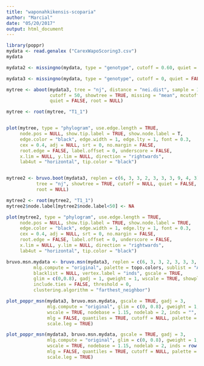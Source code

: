 ```yaml
---
title: "waponahkikensis-scoparia"
author: "Marcial"
date: "05/20/2017"
output: html_document
---
```


```r
library(poppr)
mydata <- read.genalex ("CarexWapoScoring3.csv")
mydata

mydata2 <- missingno(mydata, type = "genotype", cutoff = 0.60, quiet = FALSE, freq = FALSE)

mydata3 <- missingno(mydata, type = "genotype", cutoff = 0, quiet = FALSE, freq = FALSE)

mytree <- aboot(mydata3, tree = "nj", distance = "nei.dist", sample = 1000, 
                cutoff = 50, showtree = TRUE, missing = "mean", mcutoff = 0, 
                quiet = FALSE, root = NULL)

mytree <- root(mytree, "T1_1")


plot(mytree, type = "phylogram", use.edge.length = TRUE,
     node.pos = NULL, show.tip.label = TRUE, show.node.label = T,
     edge.color = "black", edge.width = 1, edge.lty = 1, font = 0.3,
     cex = 0.4, adj = NULL, srt = 0, no.margin = FALSE,
     root.edge = FALSE, label.offset = 0, underscore = FALSE,
     x.lim = NULL, y.lim = NULL, direction = "rightwards",
     lab4ut = "horizontal", tip.color = "black")


mytree2 <- bruvo.boot(mydata3, replen = c(6, 3, 3, 2, 3, 3, 3, 9, 4, 3) , add = TRUE, loss = TRUE, sample = 1000, 
           tree = "nj", showtree = TRUE, cutoff = NULL, quiet = FALSE,
           root = NULL)

mytree2 <- root(mytree2, "T1_1")
mytree2$node.label[mytree2$node.label<50] <- NA

plot(mytree2, type = "phylogram", use.edge.length = TRUE,
     node.pos = NULL, show.tip.label = TRUE, show.node.label = TRUE,
     edge.color = "black", edge.width = 1, edge.lty = 1, font = 0.3,
     cex = 0.4, adj = NULL, srt = 0, no.margin = FALSE,
     root.edge = FALSE, label.offset = 0, underscore = FALSE,
     x.lim = NULL, y.lim = NULL, direction = "rightwards",
     lab4ut = "horizontal", tip.color = "black")

bruvo.msn.mydata <- bruvo.msn(mydata3, replen = c(6, 3, 3, 2, 3, 3, 3, 9, 4, 3), add = TRUE, loss = TRUE,
          mlg.compute = "original", palette = topo.colors, sublist = "All",
          blacklist = NULL, vertex.label = "inds", gscale = TRUE, 
          glim = c(0,0.8), gadj = 1, gweight = 1, wscale = TRUE, showplot = TRUE,
          include.ties = FALSE, threshold = 0,
          clustering.algorithm = "farthest_neighbor")

plot_poppr_msn(mydata3, bruvo.msn.mydata, gscale = TRUE, gadj = 3,
               mlg.compute = "original", glim = c(0, 0.8), gweight = 1,
               wscale = TRUE, nodebase = 1.15, nodelab = 2, inds = "",
               mlg = FALSE, quantiles = TRUE, cutoff = NULL, palette = NULL, beforecut = FALSE, pop.leg = TRUE,
               scale.leg = TRUE)

plot_poppr_msn(mydata3, bruvo.msn.mydata, gscale = TRUE, gadj = 3,
               mlg.compute = "original", glim = c(0, 0.8), gweight = 1,
               wscale = TRUE, nodebase = 1.15, nodelab = 2, inds = row.names(mydata3$tab)[grep("^S", row.names(mydata3$tab))],
               mlg = FALSE, quantiles = TRUE, cutoff = NULL, palette = NULL, beforecut = FALSE, pop.leg = TRUE,
               scale.leg = TRUE)


```

